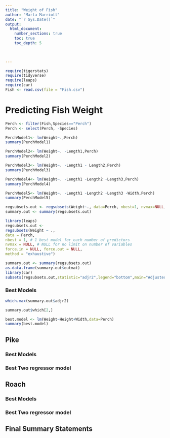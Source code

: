 ```yaml
---
title: "Weight of Fish"
author: "Marta Marriott"
date: "`r Sys.Date()`"  
output: 
  html_document:
    number_sections: true
    toc: true
    toc_depth: 5

 
    
---
```



```r
require(tigerstats)
require(tidyverse)
require(leaps)
require(car)
Fish <- read.csv(file = "Fish.csv")
```

# Predicting Fish Weight

```r
Perch <- filter(Fish,Species=="Perch")
Perch <- select(Perch, -Species)
```


```r
PerchModel1<- lm(Weight~.,Perch)
summary(PerchModel1)
```


```r
PerchModel2<- lm(Weight~. -Length1,Perch)
summary(PerchModel2)
```


```r
PerchModel3<- lm(Weight~. -Length1 - Length2,Perch)
summary(PerchModel3)
```



```r
PerchModel4<- lm(Weight~. -Length1 -Length2 -Length3,Perch)
summary(PerchModel4)
```

```r
PerchModel5<- lm(Weight~. -Length1 -Length2 -Length3 -Width,Perch)
summary(PerchModel5)
```



```r
regsubsets.out <- regsubsets(Weight~., data=Perch, nbest=1, nvmax=NULL, force.in=NULL, force.out=NULL,method="exhaustive")
summary.out <- summary(regsubsets.out)
```


```r
library(leaps)
regsubsets.out <-
regsubsets(Weight ~ .,
data = Perch,
nbest = 1, # 1 best model for each number of predictors
nvmax = NULL, # NULL for no limit on number of variables
force.in = NULL, force.out = NULL,
method = "exhaustive")

summary.out <- summary(regsubsets.out)
as.data.frame(summary.out$outmat)
library(car)
subsets(regsubsets.out,statistic="adjr2",legend="bottom",main="Adjusted R^2")
```

### Best Models

```r
which.max(summary.out$adjr2)
```
```r
summary.out$which[2,]
```
```r
best.model <- lm(Weight~Height+Width,data=Perch)
summary(best.model)
```



## Pike

### Best Models

### Best Two regressor model

## Roach

### Best Models

### Best Two regressor model

## Final Summary Statements